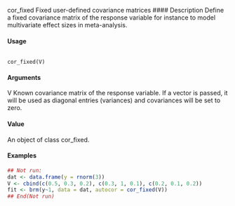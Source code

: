 cor_fixed Fixed user-defined covariance matrices
#### Description 
Define a fixed covariance matrix of the response variable for instance to model multivariate effect
sizes in meta-analysis.

#### Usage
<pre><code>
cor_fixed(V)
</code></pre>

#### Arguments
V Known covariance matrix of the response variable. If a vector is passed, it will
be used as diagonal entries (variances) and covariances will be set to zero.

#### Value
An object of class cor_fixed.

#### Examples

```r
## Not run:
dat <- data.frame(y = rnorm(3))
V <- cbind(c(0.5, 0.3, 0.2), c(0.3, 1, 0.1), c(0.2, 0.1, 0.2))
fit <- brm(y~1, data = dat, autocor = cor_fixed(V))
## End(Not run)
```




